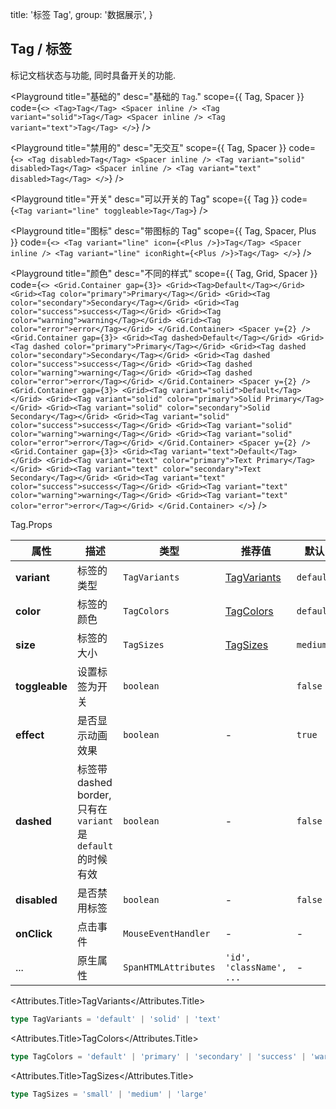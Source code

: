 
  title: '标签 Tag',
  group: '数据展示',
}

## Tag / 标签

标记文档状态与功能, 同时具备开关的功能.

<Playground
  title="基础的"
  desc="基础的 `Tag`."
  scope={{ Tag, Spacer }}
  code={`
  <>
    <Tag>Tag</Tag>
    <Spacer inline />
    <Tag variant="solid">Tag</Tag>
    <Spacer inline />
    <Tag variant="text">Tag</Tag>
  </>
`}
/>

<Playground
  title="禁用的"
  desc="无交互"
  scope={{ Tag, Spacer }}
  code={`
    <>
      <Tag disabled>Tag</Tag>
      <Spacer inline />
      <Tag variant="solid" disabled>Tag</Tag>
      <Spacer inline />
      <Tag variant="text" disabled>Tag</Tag>
    </>
  `}
/>

<Playground
  title="开关"
  desc="可以开关的 Tag"
  scope={{ Tag }}
  code={`
    <Tag variant="line" toggleable>Tag</Tag>
  `}
/>

<Playground
  title="图标"
  desc="带图标的 Tag"
  scope={{ Tag, Spacer, Plus }}
  code={`
    <>
      <Tag variant="line" icon={<Plus />}>Tag</Tag>
      <Spacer inline />
      <Tag variant="line" iconRight={<Plus />}>Tag</Tag>
    </>
  `}
/>

<Playground
  title="颜色"
  desc="不同的样式"
  scope={{ Tag, Grid, Spacer }}
  code={`
  <>
    <Grid.Container gap={3}>
      <Grid><Tag>Default</Tag></Grid>
      <Grid><Tag color="primary">Primary</Tag></Grid>
      <Grid><Tag color="secondary">Secondary</Tag></Grid>
      <Grid><Tag color="success">success</Tag></Grid>
      <Grid><Tag color="warning">warning</Tag></Grid>
      <Grid><Tag color="error">error</Tag></Grid>
    </Grid.Container>
    <Spacer y={2} />
    <Grid.Container gap={3}>
      <Grid><Tag dashed>Default</Tag></Grid>
      <Grid><Tag dashed color="primary">Primary</Tag></Grid>
      <Grid><Tag dashed color="secondary">Secondary</Tag></Grid>
      <Grid><Tag dashed color="success">success</Tag></Grid>
      <Grid><Tag dashed color="warning">warning</Tag></Grid>
      <Grid><Tag dashed color="error">error</Tag></Grid>
    </Grid.Container>
    <Spacer y={2} />
    <Grid.Container gap={3}>
      <Grid><Tag variant="solid">Default</Tag></Grid>
      <Grid><Tag variant="solid" color="primary">Solid Primary</Tag></Grid>
      <Grid><Tag variant="solid" color="secondary">Solid Secondary</Tag></Grid>
      <Grid><Tag variant="solid" color="success">success</Tag></Grid>
      <Grid><Tag variant="solid" color="warning">warning</Tag></Grid>
      <Grid><Tag variant="solid" color="error">error</Tag></Grid>
    </Grid.Container>
    <Spacer y={2} />
    <Grid.Container gap={3}>
      <Grid><Tag variant="text">Default</Tag></Grid>
      <Grid><Tag variant="text" color="primary">Text Primary</Tag></Grid>
      <Grid><Tag variant="text" color="secondary">Text Secondary</Tag></Grid>
      <Grid><Tag variant="text" color="success">success</Tag></Grid>
      <Grid><Tag variant="text" color="warning">warning</Tag></Grid>
      <Grid><Tag variant="text" color="error">error</Tag></Grid>
    </Grid.Container>
  </>
`}
/>

<Attributes edit="/pages/zh-cn/components/tag.mdx">
<Attributes.Title>Tag.Props</Attributes.Title>

| 属性           | 描述                                                           | 类型                 | 推荐值                      | 默认      |
| -------------- | -------------------------------------------------------------- | -------------------- | --------------------------- | --------- |
| **variant**    | 标签的类型                                                     | `TagVariants`        | [TagVariants](#tagVariants) | `default` |
| **color**      | 标签的颜色                                                     | `TagColors`          | [TagColors](#tagcolors)     | `default` |
| **size**       | 标签的大小                                                     | `TagSizes`           | [TagSizes](#tagsizes)       | `medium`  |
| **toggleable** | 设置标签为开关                                                 | `boolean`            |                             | `false`   |
| **effect**     | 是否显示动画效果                                               | `boolean`            | -                           | `true`    |
| **dashed**     | 标签带 dashed border, 只有在 `variant` 是 `default` 的时候有效 | `boolean`            | -                           | `false`   |
| **disabled**   | 是否禁用标签                                                   | `boolean`            | -                           | `false`   |
| **onClick**    | 点击事件                                                       | `MouseEventHandler`  | -                           | -         |
| ...            | 原生属性                                                       | `SpanHTMLAttributes` | `'id', 'className', ...`    | -         |

<Attributes.Title>TagVariants</Attributes.Title>

```ts
type TagVariants = 'default' | 'solid' | 'text'
```

<Attributes.Title>TagColors</Attributes.Title>

```ts
type TagColors = 'default' | 'primary' | 'secondary' | 'success' | 'warning' | 'error'
```

<Attributes.Title>TagSizes</Attributes.Title>

```ts
type TagSizes = 'small' | 'medium' | 'large'
```

</Attributes>

